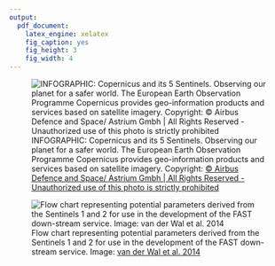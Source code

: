 ```yaml
---
output:
  pdf_document:
    latex_engine: xelatex
    fig_caption: yes
    fig_height: 3
    fig_width: 4
---
```


![INFOGRAPHIC: Copernicus and its 5 Sentinels. Observing our planet for a safer world. The European Earth Observation Programme Copernicus provides geo-information products and services based on satellite imagery. Copyright: [© Airbus Defence and Space/ Astrium Gmbh | All Rights Reserved - Unauthorized use of this photo is strictly prohibited](https://www.flickr.com/photos/airbusgroup/13467814384/)](../figures/inforgraphic_copernicus_and_its_5_sentinels_AIRBUS.jpg)

![Flow chart representing potential parameters derived from the Sentinels 1 and 2 for use in the development of the FAST down-stream service. Image: [van der Wal et al. 2014](http://rodin.uca.es/xmlui/handle/10498/16264)](../figures/FAST_process_diagram.png)

